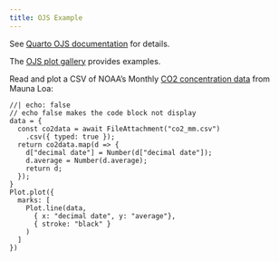 ```yaml
---
title: OJS Example
---
```


See [Quarto OJS documentation](https://quarto.org/docs/interactive/ojs/) for details. 

The [OJS plot gallery](https://observablehq.com/@observablehq/plot-gallery) provides examples. 

Read and plot a CSV of NOAA's Monthly [CO2 concentration data](https://gml.noaa.gov/ccgg/trends/data.html) from Mauna Loa:

```ojs
//| echo: false 
// echo false makes the code block not display
data = {
  const co2data = await FileAttachment("co2_mm.csv")
    .csv({ typed: true });
  return co2data.map(d => { 
    d["decimal date"] = Number(d["decimal date"]);
    d.average = Number(d.average); 
    return d; 
  });
}
Plot.plot({
  marks: [
    Plot.line(data, 
      { x: "decimal date", y: "average"}, 
      { stroke: "black" }
    )
  ]
})
```